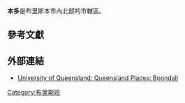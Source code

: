 {{Infobox Australian Place
 |type = 市轄區
 |name = 本多
 |city = 布里斯本市
 |state = qld
 |image = 
 |caption = 
 |lga = [[布里斯本市政府|布里斯本市政府]]
 |postcode = 4034
 |pop = 8,748
| pop_year = {{CensusAU|2011}}
| pop_footnotes = <ref name="Census 2011">{{Census 2011 AUS|id=SSC30201|name=Boondall|accessdate=25 October 2013|quick=on}}</ref>
 |area = 10.9
 |est = 
 |propval = $312,500<ref>[http://www.reiq.com.au/BuySellRent/community_view.asp?suburb_id=33 Boondall], accessed 27 November 2006</ref>
 |stategov = 納吉
 |fedgov = 立利
 |dist1 = 17
 |location1 = [[布里斯本|布里斯本]]
 |near-nw = [[泰甘區_(昆士蘭州)|泰甘]]
 |near-n = [[迪鞏區_(昆士蘭州)|迪鞏]]
 |near-ne = [[光巖區_(昆士蘭州)|光巖]]
 |near-w = [[泰甘區_(昆士蘭州)|泰甘]]
 |near-e = [[納吉沙灘區_(昆士蘭州)|納吉沙灘]]
 |near-sw = [[齊爾米爾區_(昆士蘭州)|齊爾米爾]]
 |near-s = [[班約區_(昆士蘭州)|班約]]
 |near-se = [[納吉區_(昆士蘭州)|納吉]]
}}
'''本多'''是布里斯本市內北部的市轄區。

==參考文獻==
{{Reflist}}

==外部連結==
*[http://queenslandplaces.com.au/boondall University of Queensland: Queensland Places: Boondall] {{Wayback|url=http://queenslandplaces.com.au/boondall |date=20110313070342 }}

{{coord|-27.3486|153.0602|format=dms|region:AU-QLD_type:city|display=title}}

[[Category:布里斯班|Category:布里斯班]]